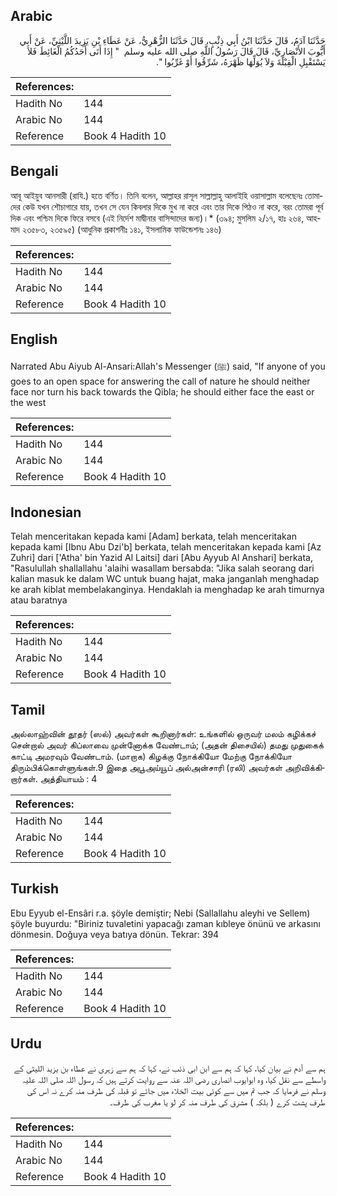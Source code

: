 ## Arabic


<div dir="rtl" lang="ar" style={{fontSize:'larger',backgroundColor:'#f8f9fa',padding:20}}>
حَدَّثَنَا آدَمُ، قَالَ حَدَّثَنَا ابْنُ أَبِي ذِئْبٍ، قَالَ حَدَّثَنَا الزُّهْرِيُّ، عَنْ عَطَاءِ بْنِ يَزِيدَ اللَّيْثِيِّ، عَنْ أَبِي أَيُّوبَ الأَنْصَارِيِّ، قَالَ قَالَ رَسُولُ اللَّهِ صلى الله عليه وسلم ‏ "‏ إِذَا أَتَى أَحَدُكُمُ الْغَائِطَ فَلاَ يَسْتَقْبِلِ الْقِبْلَةَ وَلاَ يُوَلِّهَا ظَهْرَهُ، شَرِّقُوا أَوْ غَرِّبُوا ‏"‏‏.‏
</div>
<div style={{backgroundColor:'#f8f9fa',padding:20, marginBottom: 10}}><table> <thead> <tr> <th>References:</th> <th></th> </tr> </thead> <tbody><tr><td>Hadith No</td><td>144</td></tr><tr><td>Arabic No</td><td>144</td></tr><tr><td>Reference</td><td>Book 4 Hadith 10</td></tr></tbody></table></div>

## Bengali


<div dir="ltr" lang="bn" style={{fontSize:'larger',backgroundColor:'#f8f9fa',padding:20}}>
আবূ আইয়ুব আনসারী (রাযি.) হতে বর্ণিত। তিনি বলেন, আল্লাহর রাসূল সাল্লাল্লাহু আলাইহি ওয়াসাল্লাম বলেছেনঃ তোমাদের কেউ যখন শৌচাগারে যায়, তখন সে যেন কিবলার দিকে মুখ না করে এবং তার দিকে পিঠও না করে, বরং তোমরা পূর্ব দিক এবং পশ্চিম দিকে ফিরে বসবে (এই নির্দেশ মাদ্বীনার বাসিন্দাদের জন্য)।* (৩৯৪; মুসলিম ২/১৭, হাঃ ২৬৪, আহমাদ ২৩৫৮৩, ২৩৫৯৫) (আধুনিক প্রকাশনীঃ ১৪১, ইসলামিক ফাউন্ডেশনঃ ১৪৬)
</div>
<div style={{backgroundColor:'#f8f9fa',padding:20, marginBottom: 10}}><table> <thead> <tr> <th>References:</th> <th></th> </tr> </thead> <tbody><tr><td>Hadith No</td><td>144</td></tr><tr><td>Arabic No</td><td>144</td></tr><tr><td>Reference</td><td>Book 4 Hadith 10</td></tr></tbody></table></div>

## English


<div dir="ltr" lang="en" style={{fontSize:'larger',backgroundColor:'#f8f9fa',padding:20}}>
Narrated Abu Aiyub Al-Ansari:Allah's Messenger (ﷺ) said, "If anyone of you goes to an open space for answering the call of nature he should neither face nor turn his back towards the Qibla; he should either face the east or the west
</div>
<div style={{backgroundColor:'#f8f9fa',padding:20, marginBottom: 10}}><table> <thead> <tr> <th>References:</th> <th></th> </tr> </thead> <tbody><tr><td>Hadith No</td><td>144</td></tr><tr><td>Arabic No</td><td>144</td></tr><tr><td>Reference</td><td>Book 4 Hadith 10</td></tr></tbody></table></div>

## Indonesian


<div dir="ltr" lang="id" style={{fontSize:'larger',backgroundColor:'#f8f9fa',padding:20}}>
Telah menceritakan kepada kami [Adam] berkata, telah menceritakan kepada kami [Ibnu Abu Dzi'b] berkata, telah menceritakan kepada kami [Az Zuhri] dari ['Atha' bin Yazid Al Laitsi] dari [Abu Ayyub Al Anshari] berkata, "Rasulullah shallallahu 'alaihi wasallam bersabda: "Jika salah seorang dari kalian masuk ke dalam WC untuk buang hajat, maka janganlah menghadap ke arah kiblat membelakanginya. Hendaklah ia menghadap ke arah timurnya atau baratnya
</div>
<div style={{backgroundColor:'#f8f9fa',padding:20, marginBottom: 10}}><table> <thead> <tr> <th>References:</th> <th></th> </tr> </thead> <tbody><tr><td>Hadith No</td><td>144</td></tr><tr><td>Arabic No</td><td>144</td></tr><tr><td>Reference</td><td>Book 4 Hadith 10</td></tr></tbody></table></div>

## Tamil


<div dir="ltr" lang="ta" style={{fontSize:'larger',backgroundColor:'#f8f9fa',padding:20}}>
அல்லாஹ்வின் தூதர் (ஸல்) அவர்கள் கூறினார்கள்: உங்களில் ஒருவர் மலம் கழிக்கச் சென்றால் அவர் கிப்லாவை முன்னோக்க வேண்டாம்; (அதன் திசையில்) தமது முதுகைக் காட்டி அமரவும் வேண்டாம். (மாறாக) கிழக்கு நோக்கியோ மேற்கு நோக்கியோ திரும்பிக்கொள்ளுங்கள்.9 இதை அபூஅய்யூப் அல்அன்சாரி (ரலி) அவர்கள் அறிவிக்கிறார்கள். அத்தியாயம் : 4
</div>
<div style={{backgroundColor:'#f8f9fa',padding:20, marginBottom: 10}}><table> <thead> <tr> <th>References:</th> <th></th> </tr> </thead> <tbody><tr><td>Hadith No</td><td>144</td></tr><tr><td>Arabic No</td><td>144</td></tr><tr><td>Reference</td><td>Book 4 Hadith 10</td></tr></tbody></table></div>

## Turkish


<div dir="ltr" lang="tr" style={{fontSize:'larger',backgroundColor:'#f8f9fa',padding:20}}>
Ebu Eyyub el-Ensâri r.a. şöyle demiştir; Nebi (Sallallahu aleyhi ve Sellem) şöyle buyurdu: "Biriniz tuvaletini yapacağı zaman kıbleye önünü ve arkasını dönmesin. Doğuya veya batıya dönün. Tekrar: 394
</div>
<div style={{backgroundColor:'#f8f9fa',padding:20, marginBottom: 10}}><table> <thead> <tr> <th>References:</th> <th></th> </tr> </thead> <tbody><tr><td>Hadith No</td><td>144</td></tr><tr><td>Arabic No</td><td>144</td></tr><tr><td>Reference</td><td>Book 4 Hadith 10</td></tr></tbody></table></div>

## Urdu


<div dir="rtl" lang="ur" style={{fontSize:'larger',backgroundColor:'#f8f9fa',padding:20}}>
ہم سے آدم نے بیان کیا، کہا کہ ہم سے ابن ابی ذئب نے، کہا کہ ہم سے زہری نے عطاء بن یزید اللیثی کے واسطے سے نقل کیا، وہ ابوایوب انصاری رضی اللہ عنہ سے روایت کرتے ہیں کہ رسول اللہ صلی اللہ علیہ وسلم نے فرمایا کہ جب تم میں سے کوئی بیت الخلاء میں جائے تو قبلہ کی طرف منہ کرے نہ اس کی طرف پشت کرے ( بلکہ ) مشرق کی طرف منہ کر لو یا مغرب کی طرف۔
</div>
<div style={{backgroundColor:'#f8f9fa',padding:20, marginBottom: 10}}><table> <thead> <tr> <th>References:</th> <th></th> </tr> </thead> <tbody><tr><td>Hadith No</td><td>144</td></tr><tr><td>Arabic No</td><td>144</td></tr><tr><td>Reference</td><td>Book 4 Hadith 10</td></tr></tbody></table></div>